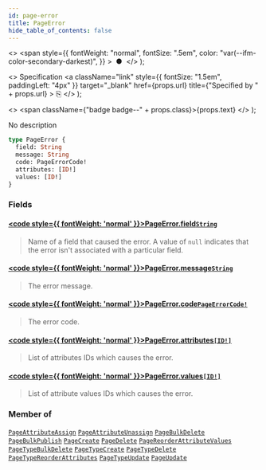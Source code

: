```yaml
---
id: page-error
title: PageError
hide_table_of_contents: false
---
```


  <>
    <span
      style={{
        fontWeight: "normal",
        fontSize: ".5em",
        color: "var(--ifm-color-secondary-darkest)",
      }}
    >
      &nbsp;●&nbsp;
    </span>
  </>
);

  <>
    Specification
    <a
      className="link"
      style={{ fontSize: "1.5em", paddingLeft: "4px" }}
      target="\_blank"
      href={props.url}
      title={"Specified by " + props.url}
    >
      ⎘
    </a>
  </>
);

  <>
    <span className={"badge badge--" + props.class}>{props.text}</span>
  </>
);

No description

```graphql
type PageError {
  field: String
  message: String
  code: PageErrorCode!
  attributes: [ID!]
  values: [ID!]
}
```

### Fields

#### [<code style={{ fontWeight: 'normal' }}>PageError.<b>field</b></code>](#)<Bullet />[`String`](../../api-reference/scalars/string) <Badge class="secondary" text="scalar"/>

> Name of a field that caused the error. A value of `null` indicates that the error isn't associated with a particular field.

#### [<code style={{ fontWeight: 'normal' }}>PageError.<b>message</b></code>](#)<Bullet />[`String`](../../api-reference/scalars/string) <Badge class="secondary" text="scalar"/>

> The error message.

#### [<code style={{ fontWeight: 'normal' }}>PageError.<b>code</b></code>](#)<Bullet />[`PageErrorCode!`](../../api-reference/enums/page-error-code) <Badge class="secondary" text="non-null"/> <Badge class="secondary" text="enum"/>

> The error code.

#### [<code style={{ fontWeight: 'normal' }}>PageError.<b>attributes</b></code>](#)<Bullet />[`[ID!]`](../../api-reference/scalars/id) <Badge class="secondary" text="list"/> <Badge class="secondary" text="scalar"/>

> List of attributes IDs which causes the error.

#### [<code style={{ fontWeight: 'normal' }}>PageError.<b>values</b></code>](#)<Bullet />[`[ID!]`](../../api-reference/scalars/id) <Badge class="secondary" text="list"/> <Badge class="secondary" text="scalar"/>

> List of attribute values IDs which causes the error.

### Member of

[`PageAttributeAssign`](../../api-reference/objects/page-attribute-assign) <Badge class="secondary" text="object"/><Bullet />[`PageAttributeUnassign`](../../api-reference/objects/page-attribute-unassign) <Badge class="secondary" text="object"/><Bullet />[`PageBulkDelete`](../../api-reference/objects/page-bulk-delete) <Badge class="secondary" text="object"/><Bullet />[`PageBulkPublish`](../../api-reference/objects/page-bulk-publish) <Badge class="secondary" text="object"/><Bullet />[`PageCreate`](../../api-reference/objects/page-create) <Badge class="secondary" text="object"/><Bullet />[`PageDelete`](../../api-reference/objects/page-delete) <Badge class="secondary" text="object"/><Bullet />[`PageReorderAttributeValues`](../../api-reference/objects/page-reorder-attribute-values) <Badge class="secondary" text="object"/><Bullet />[`PageTypeBulkDelete`](../../api-reference/objects/page-type-bulk-delete) <Badge class="secondary" text="object"/><Bullet />[`PageTypeCreate`](../../api-reference/objects/page-type-create) <Badge class="secondary" text="object"/><Bullet />[`PageTypeDelete`](../../api-reference/objects/page-type-delete) <Badge class="secondary" text="object"/><Bullet />[`PageTypeReorderAttributes`](../../api-reference/objects/page-type-reorder-attributes) <Badge class="secondary" text="object"/><Bullet />[`PageTypeUpdate`](../../api-reference/objects/page-type-update) <Badge class="secondary" text="object"/><Bullet />[`PageUpdate`](../../api-reference/objects/page-update) <Badge class="secondary" text="object"/>
